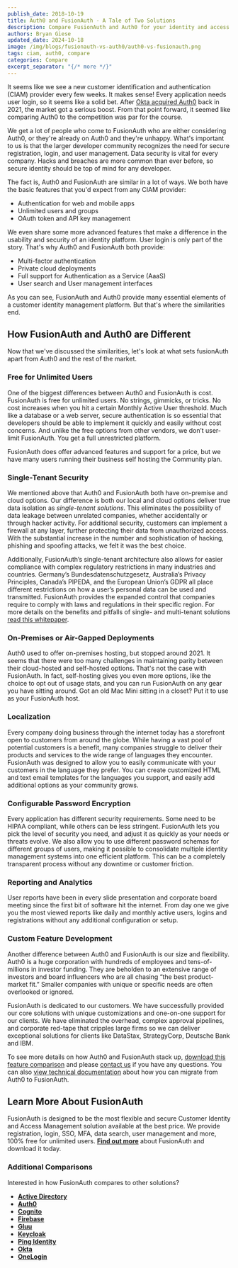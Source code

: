 ```yaml
---
publish_date: 2018-10-19 
title: Auth0 and FusionAuth - A Tale of Two Solutions
description: Compare FusionAuth and Auth0 for your identity and access management solution.
authors: Bryan Giese
updated_date: 2024-10-18
image: /img/blogs/fusionauth-vs-auth0/auth0-vs-fusionauth.png
tags: ciam, auth0, compare
categories: Compare
excerpt_separator: "{/* more */}"
---
```


It seems like we see a new customer identification and authentication (CIAM) provider every few weeks. It makes sense! Every application needs user login, so it seems like a solid bet. After [Okta acquired Auth0](/blog/congrats-auth0-okta-acquisition) back in 2021, the market got a serious boost. From that point forward, it seemed like comparing Auth0 to the competition was par for the course.

We get a lot of people who come to FusionAuth who are either considering Auth0, or they're already on Auth0 and they're unhappy. What's important to us is that the larger developer community recognizes the need for secure registration, login, and user management. Data security is vital for every company. Hacks and breaches are more common than ever before, so secure identity should be top of mind for any developer. 

The fact is, Auth0 and FusionAuth are similar in a lot of ways. We both have the basic features that you'd expect from any CIAM provider: 

*   Authentication for web and mobile apps
*   Unlimited users and groups
*   OAuth token and API key management

We even share some more advanced features that make a difference in the usability and security of an identity platform. User login is only part of the story. That's why Auth0 and FusionAuth both provide:

*   Multi-factor authentication
*   Private cloud deployments
*   Full support for Authentication as a Service (AaaS)
*   User search and User management interfaces

As you can see, FusionAuth and Auth0 provide many essential elements of a customer identity management platform. But that's where the similarities end.

## How FusionAuth and Auth0 are Different

Now that we've discussed the similarities, let's look at what sets fusionAuth apart from Auth0 and the rest of the market. 

### **Free for Unlimited Users**

One of the biggest differences between Auth0 and FusionAuth is cost. FusionAuth is free for unlimited users. No strings, gimmicks, or tricks. No cost increases when you hit a certain Monthly Active User threshold. Much like a database or a web server, secure authentication is so essential that developers should be able to implement it quickly and easily without cost concerns. And unlike the free options from other vendors, we don’t user-limit FusionAuth. You get a full unrestricted platform.

FusionAuth does offer advanced features and support for a price, but we have many users running their business self hosting the Community plan.

### **Single-Tenant Security**

We mentioned above that Auth0 and FusionAuth both have on-premise and cloud options. Our difference is both our local and cloud options deliver true data isolation as _single-tenant solutions_. This eliminates the possibility of data leakage between unrelated companies, whether accidentally or through hacker activity. For additional security, customers can implement a firewall at any layer, further protecting their data from unauthorized access. With the substantial increase in the number and sophistication of hacking, phishing and spoofing attacks, we felt it was the best choice.

Additionally, FusionAuth’s single-tenant architecture also allows for easier compliance with complex regulatory restrictions in many industries and countries. Germany’s Bundesdatenschutzgesetz, Australia’s Privacy Principles, Canada’s PIPEDA, and the European Union’s GDPR all place different restrictions on how a user’s personal data can be used and transmitted. FusionAuth provides the expanded control that companies require to comply with laws and regulations in their specific region. For more details on the benefits and pitfalls of single- and multi-tenant solutions [read this whitepaper](/articles/identity-basics/multi-tenancy-vs-single-tenant-idaas-solutions "Single- vs. Multi-Tenant Paper").

### On-Premises or Air-Gapped Deployments

Auth0 used to offer on-premises hosting, but stopped around 2021\. It seems that there were too many challenges in maintaining parity between their cloud-hosted and self-hosted options. That's not the case with FusionAuth. In fact, self-hosting gives you even more options, like the choice to opt out of usage stats, and you can run FusionAuth on any gear you have sitting around. Got an old Mac Mini sitting in a closet? Put it to use as your FusionAuth host.

### **Localization**

Every company doing business through the internet today has a storefront open to customers from around the globe. While having a vast pool of potential customers is a benefit, many companies struggle to deliver their products and services to the wide range of languages they encounter. FusionAuth was designed to allow you to easily communicate with your customers in the language they prefer. You can create customized HTML and text email templates for the languages you support, and easily add additional options as your community grows.

### **Configurable Password Encryption**

Every application has different security requirements. Some need to be HIPAA compliant, while others can be less stringent. FusionAuth lets you pick the level of security you need, and adjust it as quickly as your needs or threats evolve. We also allow you to use different password schemas for different groups of users, making it possible to consolidate multiple identity management systems into one efficient platform. This can be a completely transparent process without any downtime or customer friction.

### **Reporting and Analytics**

User reports have been in every slide presentation and corporate board meeting since the first bit of software hit the internet. From day one we give you the most viewed reports like daily and monthly active users, logins and registrations without any additional configuration or setup.

### **Custom Feature Development**

Another difference between Auth0 and FusionAuth is our size and flexibility. Auth0 is a huge corporation with hundreds of employees and tens-of-millions in investor funding. They are beholden to an extensive range of investors and board influencers who are all chasing “the best product-market fit.” Smaller companies with unique or specific needs are often overlooked or ignored.

FusionAuth is dedicated to our customers. We have successfully provided our core solutions with unique customizations and one-on-one support for our clients. We have eliminated the overhead, complex approval pipelines, and corporate red-tape that cripples large firms so we can deliver exceptional solutions for clients like DataStax, StrategyCorp, Deutsche Bank and IBM.

To see more details on how Auth0 and FusionAuth stack up, [download this feature comparison](/resources/fusionauth-vs-auth0.pdf "Auth0 and FusionAuth Feature Comparison") and please [contact us](https://fusionauth.io/contact "Contact Us") if you have any questions. You can also [view technical documentation](https://fusionauth.io/docs/lifecycle/migrate-users/bulk/auth0) about how you can migrate from Auth0 to FusionAuth.

## **Learn More About FusionAuth**

FusionAuth is designed to be the most flexible and secure Customer Identity and Access Management solution available at the best price. We provide registration, login, SSO, MFA, data search, user management and more, 100% free for unlimited users. [**Find out more**](https://fusionauth.io/ "FusionAuth Home") about FusionAuth and download it today.

### **Additional Comparisons**

Interested in how FusionAuth compares to other solutions?

*   [**Active Directory**](https://fusionauth.io/blog/2018/09/14/active-directory-and-fusionauth-ciam-comparison "Active Directory and FusionAuth")
*   [**Auth0**](https://fusionauth.io/blog/2018/10/19/auth0-and-fusionauth-a-tale-of-two-solutions "Auth0 and FusionAuth")
*   [**Cognito**](https://fusionauth.io/blog/2018/09/18/amazon-cognito-and-fusionauth-comparison "Amazon Cognito and FusionAuth")
*   [**Firebase**](https://fusionauth.io/blog/2018/10/02/firebase-and-fusionauth-ciam-comparison "Firebase and FusionAuth")
*   [**Gluu**](https://fusionauth.io/blog/2019/07/16/gluu-fusionauth-compare-identity-management-solutions "Gluu and FusionAuth")
*   [**Keycloak**](https://fusionauth.io/blog/2019/03/06/keycloak-fusionauth-comparison "Keycloak and FusionAuth")
*   [**Ping Identity**](https://fusionauth.io/blog/2018/10/08/quick-comparison-ping-identity-and-fusionauth "Ping Identity and FusionAuth")
*   [**Okta**](https://fusionauth.io/blog/2018/10/16/8-things-to-know-about-okta-and-fusionauth "Okta and FusionAuth")
*   [**OneLogin**](https://fusionauth.io/blog/2018/10/12/onelogin-and-fusionauth "OneLogin and FusionAuth")